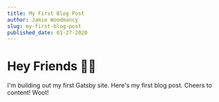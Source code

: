 ```yaml
---
title: My First Blog Post
author: Jamie Woodmancy
slug: my-first-blog-post
published_date: 01-27-2020
---
```


# Hey Friends 👋🏼

I'm building out my first Gatsby site. Here's my first blog post. Cheers to content! Woot!
